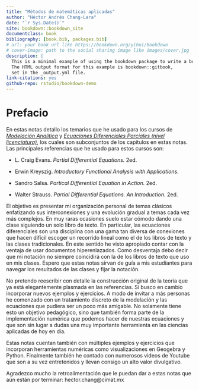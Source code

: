 ```yaml
--- 
title: "Métodos de matemáticas aplicadas"
author: "Héctor Andrés Chang-Lara"
date: "`r Sys.Date()`"
site: bookdown::bookdown_site
documentclass: book
bibliography: [book.bib, packages.bib]
# url: your book url like https://bookdown.org/yihui/bookdown
# cover-image: path to the social sharing image like images/cover.jpg
description: |
  This is a minimal example of using the bookdown package to write a book.
  The HTML output format for this example is bookdown::gitbook,
  set in the _output.yml file.
link-citations: yes
github-repo: rstudio/bookdown-demo
---
```


# Prefacio {-}

En estas notas detallo los temarios que he usado para los cursos de [*Modelación Analítica*](http://personal.cimat.mx:8181/~hector.chang/mod_anal21/) y [*Ecuaciones Diferenciales Parciales (nivel licenciatura)*](http://personal.cimat.mx:8181/~hector.chang/edp_22/), los cuales son subconjuntos de los capítulos en estas notas. Las principales referencias que he usado para estos cursos son:

* L. Craig Evans. *Partial Differential Equations.* 2ed.

* Erwin Kreyszig. *Introductory Functional Analysis with Applications.*

* Sandro Salsa. *Partical Differential Equation in Action.* 2ed. 

* Walter Strauss. *Partial Differential Equations. An Introduction.* 2ed.

El objetivo es presentar mi organización personal de temas clásicos enfatizando sus interconexiones y una evolución gradual a temas cada vez más complejos. En muy raras ocasiones suelo estar cómodo dando una clase siguiendo un solo libro de texto. En particular, las ecuaciones diferenciales son una disciplina con una gama tan diversa de conexiones que hacen difícil escoger un recorrido lineal como el de los libros de texto y las clases tradicionales. En este sentido he visto apropiado contar con la ventaja de usar documentos hiperenlazados. Como desventaja debo decir que mi notación no siempre coincidirá con la de los libros de texto que uso en mis clases. Espero que estas notas sirvan de guía a mis estudiantes para navegar los resultados de las clases y fijar la notación.

No pretendo reescribir con detalle la construcción original de la teoría que ya está elegantemente plasmada en las referencias. Sí busco en cambio incorporar nuevos ejemplos y ejercicios. A modo de invitar a más personas he comenzado con un tratamiento discreto de la modelación y las ecuaciones que pudiera ser un poco más amigable. No solamente tiene esto un objetivo pedagógico, sino que también forma parte de la implementación numérica que podemos hacer de nuestras ecuaciones y que son sin lugar a dudas una muy importante herramienta en las ciencias aplicadas de hoy en día.

Estas notas cuentan también con múltiples ejemplos y ejercicios que incorporan herramientas numéricas como visualizaciones en Geogebra y Python. Finalmente también he contado con numerosos videos de Youtube que son a su vez entretenidos y llevan consigo un alto valor divulgativo.

Agradezco mucho la retroalimentación que le puedan dar a estas notas que aún están por terminar: hector.chang\@cimat.mx